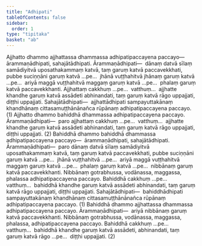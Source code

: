 ```yaml
---
title: "Adhipati"
tableOfContents: false
sidebar:
  order: 1
type: "tipitaka"
basket: "ab"
---
```



<DynamicBreadcrumb />

<Division number="30">

<Paragraph number="2817">
Ajjhatto dhammo ajjhattassa dhammassa adhipatipaccayena paccayo—  ārammaṇādhipati, sahajātādhipati. <Emphasis>Ārammaṇādhipati</Emphasis>—  dānaṃ datvā sīlaṃ samādiyitvā uposathakammaṃ katvā, taṃ garuṃ katvā paccavekkhati, pubbe suciṇṇāni garuṃ katvā …pe…  jhānā vuṭṭhahitvā jhānaṃ garuṃ katvā …pe…  ariyā maggā vuṭṭhahitvā maggaṃ garuṃ katvā …pe…  phalaṃ garuṃ katvā paccavekkhanti. Ajjhattaṃ cakkhuṃ …pe…  vatthuṃ…  ajjhatte khandhe garuṃ katvā assādeti abhinandati, taṃ garuṃ katvā rāgo uppajjati, diṭṭhi uppajjati. <Emphasis>Sahajātādhipati</Emphasis>—  ajjhattādhipati sampayuttakānaṃ khandhānaṃ cittasamuṭṭhānānañca rūpānaṃ adhipatipaccayena paccayo. (1)
</Paragraph>

<Paragraph number="2818">
Ajjhatto dhammo bahiddhā dhammassa adhipatipaccayena paccayo. <Emphasis>Ārammaṇādhipati</Emphasis>—  paro ajjhattaṃ cakkhuṃ …pe…  vatthuṃ…  ajjhatte khandhe garuṃ katvā assādeti abhinandati, taṃ garuṃ katvā rāgo uppajjati, diṭṭhi uppajjati. (2)
</Paragraph>

</Division>
<Division number="31">

<Paragraph number="2819">
Bahiddhā dhammo bahiddhā dhammassa adhipatipaccayena paccayo—  ārammaṇādhipati, sahajātādhipati. <Emphasis>Ārammaṇādhipati</Emphasis>—  paro dānaṃ datvā sīlaṃ samādiyitvā uposathakammaṃ katvā, taṃ garuṃ katvā paccavekkhati, pubbe suciṇṇāni garuṃ katvā …pe…  jhānā vuṭṭhahitvā …pe…  ariyā maggā vuṭṭhahitvā maggaṃ garuṃ katvā …pe…  phalaṃ garuṃ katvā …pe…  nibbānaṃ garuṃ katvā paccavekkhanti. Nibbānaṃ gotrabhussa, vodānassa, maggassa, phalassa adhipatipaccayena paccayo. Bahiddhā cakkhuṃ …pe…  vatthuṃ…  bahiddhā khandhe garuṃ katvā assādeti abhinandati, taṃ garuṃ katvā rāgo uppajjati, diṭṭhi uppajjati. <Emphasis>Sahajātādhipati</Emphasis>—  bahiddhādhipati sampayuttakānaṃ khandhānaṃ cittasamuṭṭhānānañca rūpānaṃ adhipatipaccayena paccayo. (1)
</Paragraph>

<Paragraph number="2820">
Bahiddhā dhammo ajjhattassa dhammassa adhipatipaccayena paccayo. <Emphasis>Ārammaṇādhipati</Emphasis>—  ariyā nibbānaṃ garuṃ katvā paccavekkhanti. Nibbānaṃ gotrabhussa, vodānassa, maggassa, phalassa, adhipatipaccayena paccayo. Bahiddhā cakkhuṃ …pe…  vatthuṃ…  bahiddhā khandhe garuṃ katvā assādeti, abhinandati, taṃ garuṃ katvā rāgo …pe…  diṭṭhi uppajjati. (2)
</Paragraph>
</Division>